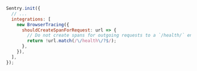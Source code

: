 ```javascript
Sentry.init({
  // ...
  integrations: [
    new BrowserTracing({
      shouldCreateSpanForRequest: url => {
        // Do not create spans for outgoing requests to a `/health/` endpoint
        return !url.match(/\/health\/?$/);
      },
    }),
  ],
});
```
